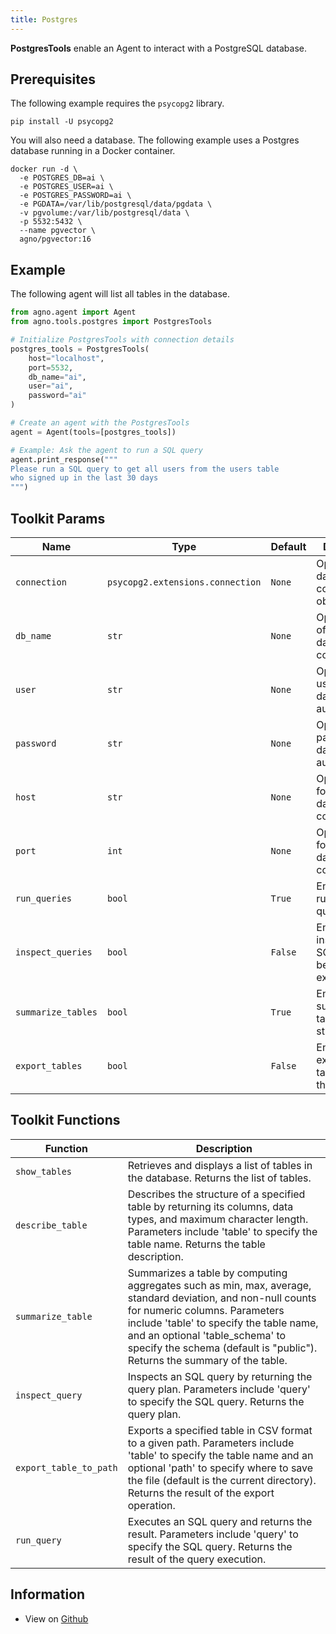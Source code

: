 ```yaml
---
title: Postgres
---
```


**PostgresTools** enable an Agent to interact with a PostgreSQL database.

## Prerequisites

The following example requires the `psycopg2` library.

```shell
pip install -U psycopg2
```

You will also need a database. The following example uses a Postgres database running in a Docker container.

```shell
docker run -d \
  -e POSTGRES_DB=ai \
  -e POSTGRES_USER=ai \
  -e POSTGRES_PASSWORD=ai \
  -e PGDATA=/var/lib/postgresql/data/pgdata \
  -v pgvolume:/var/lib/postgresql/data \
  -p 5532:5432 \
  --name pgvector \
  agno/pgvector:16
```

## Example

The following agent will list all tables in the database.

```python cookbook/tools/postgres.py
from agno.agent import Agent
from agno.tools.postgres import PostgresTools

# Initialize PostgresTools with connection details
postgres_tools = PostgresTools(
    host="localhost",
    port=5532,
    db_name="ai",
    user="ai", 
    password="ai"
)

# Create an agent with the PostgresTools
agent = Agent(tools=[postgres_tools])

# Example: Ask the agent to run a SQL query
agent.print_response("""
Please run a SQL query to get all users from the users table 
who signed up in the last 30 days
""")
```

## Toolkit Params

| Name | Type | Default | Description |
|------|------|---------|-------------|
| `connection` | `psycopg2.extensions.connection` | `None` | Optional database connection object. |
| `db_name` | `str` | `None` | Optional name of the database to connect to. |
| `user` | `str` | `None` | Optional username for database authentication. |
| `password` | `str` | `None` | Optional password for database authentication. |
| `host` | `str` | `None` | Optional host for the database connection. |
| `port` | `int` | `None` | Optional port for the database connection. |
| `run_queries` | `bool` | `True` | Enables running SQL queries. |
| `inspect_queries` | `bool` | `False` | Enables inspecting SQL queries before execution. |
| `summarize_tables` | `bool` | `True` | Enables summarizing table structures. |
| `export_tables` | `bool` | `False` | Enables exporting tables from the database. |

## Toolkit Functions

| Function | Description |
|----------|-------------|
| `show_tables` | Retrieves and displays a list of tables in the database. Returns the list of tables. |
| `describe_table` | Describes the structure of a specified table by returning its columns, data types, and maximum character length. Parameters include 'table' to specify the table name. Returns the table description. |
| `summarize_table` | Summarizes a table by computing aggregates such as min, max, average, standard deviation, and non-null counts for numeric columns. Parameters include 'table' to specify the table name, and an optional 'table_schema' to specify the schema (default is "public"). Returns the summary of the table. |
| `inspect_query` | Inspects an SQL query by returning the query plan. Parameters include 'query' to specify the SQL query. Returns the query plan. |
| `export_table_to_path` | Exports a specified table in CSV format to a given path. Parameters include 'table' to specify the table name and an optional 'path' to specify where to save the file (default is the current directory). Returns the result of the export operation. |
| `run_query` | Executes an SQL query and returns the result. Parameters include 'query' to specify the SQL query. Returns the result of the query execution. |

## Information

- View on [Github](https://github.com/phidatahq/agno/blob/main/phi/tools/postgres.py)
